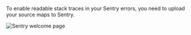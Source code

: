 To enable readable stack traces in your Sentry errors, you need to upload your source maps to Sentry.

![Sentry welcome page](readable-stacktraces.png)
